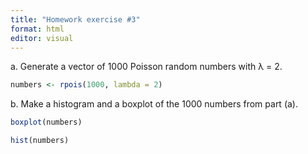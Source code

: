 ```yaml
---
title: "Homework exercise #3"
format: html
editor: visual
---
```


a\. Generate a vector of 1000 Poisson random numbers with λ = 2.

```r
numbers <- rpois(1000, lambda = 2)
```

b\. Make a histogram and a boxplot of the 1000 numbers from part (a).

```r
boxplot(numbers)
```

```r
hist(numbers)
```
